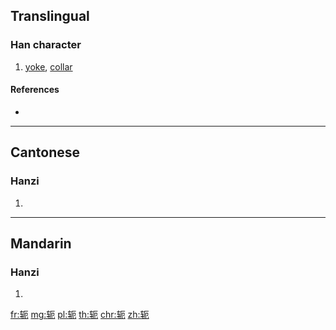 {{character info/new}}
{{also|軛}}
==Translingual==

===Han character===
{{Han char|rn=159|rad=车|as=04|sn=8|four=|canj=KQMSU}}

# [[yoke]], [[collar]]

====References====
* {{Han ref|kx=1250.241|hdz=53517.090|uh=8F6D|ud=36717}}

----

==Cantonese==

===Hanzi===
{{yue-hanzi|jyut=|y=aak1, ngaak1|tra=軛}}

# {{defn|lang=yue|sort=车04}}

----

==Mandarin==

===Hanzi===
{{cmn-hanzi|tra=軛|pin=[[è]] ([[e4]]), [[zhú]] ([[zhu2]])|wg=o<sup>4</sup>, chu<sup>2</sup>}}

# {{defn|lang=cmn|sort=车04}}

[[fr:轭]]
[[mg:轭]]
[[pl:轭]]
[[th:轭]]
[[chr:轭]]
[[zh:轭]]